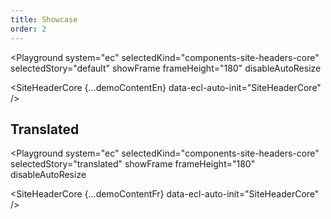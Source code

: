 ```yaml
---
title: Showcase
order: 2
---
```




<Playground
  system="ec"
  selectedKind="components-site-headers-core"
  selectedStory="default"
  showFrame
  frameHeight="180"
  disableAutoResize
>
  <SiteHeaderCore {...demoContentEn} data-ecl-auto-init="SiteHeaderCore" />
</Playground>

## Translated

<Playground
  system="ec"
  selectedKind="components-site-headers-core"
  selectedStory="translated"
  showFrame
  frameHeight="180"
  disableAutoResize
>
  <SiteHeaderCore {...demoContentFr} data-ecl-auto-init="SiteHeaderCore" />
</Playground>
